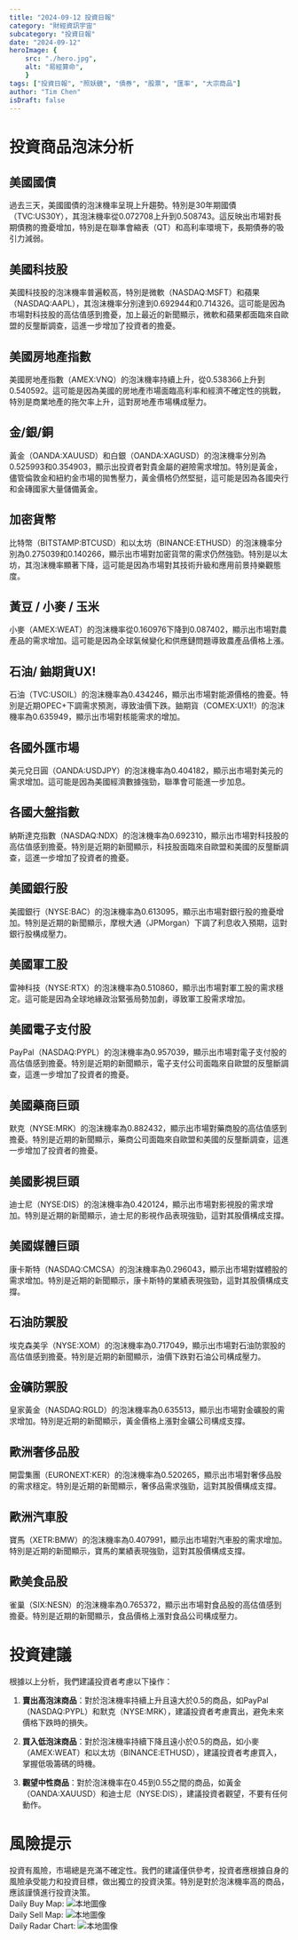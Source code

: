 ```yaml
---
title: "2024-09-12 投資日報"
category: "財經資訊宇宙"
subcategory: "投資日報"
date: "2024-09-12"
heroImage: {
    src: "./hero.jpg",
    alt: "易經算命",
    }
tags: ["投資日報", "照妖鏡", "債券", "股票", "匯率", "大宗商品"]
author: "Tim Chen"
isDraft: false
---
```

# 投資商品泡沫分析

## 美國國債
過去三天，美國國債的泡沫機率呈現上升趨勢。特別是30年期國債（TVC:US30Y），其泡沫機率從0.072708上升到0.508743。這反映出市場對長期債務的擔憂增加，特別是在聯準會縮表（QT）和高利率環境下，長期債券的吸引力減弱。

## 美國科技股
美國科技股的泡沫機率普遍較高，特別是微軟（NASDAQ:MSFT）和蘋果（NASDAQ:AAPL），其泡沫機率分別達到0.692944和0.714326。這可能是因為市場對科技股的高估值感到擔憂，加上最近的新聞顯示，微軟和蘋果都面臨來自歐盟的反壟斷調查，這進一步增加了投資者的擔憂。

## 美國房地產指數
美國房地產指數（AMEX:VNQ）的泡沫機率持續上升，從0.538366上升到0.540592。這可能是因為美國的房地產市場面臨高利率和經濟不確定性的挑戰，特別是商業地產的拖欠率上升，這對房地產市場構成壓力。

## 金/銀/銅
黃金（OANDA:XAUUSD）和白銀（OANDA:XAGUSD）的泡沫機率分別為0.525993和0.354903，顯示出投資者對貴金屬的避險需求增加。特別是黃金，儘管倫敦金和紐約金市場的拋售壓力，黃金價格仍然堅挺，這可能是因為各國央行和金磚國家大量儲備黃金。

## 加密貨幣
比特幣（BITSTAMP:BTCUSD）和以太坊（BINANCE:ETHUSD）的泡沫機率分別為0.275039和0.140266，顯示出市場對加密貨幣的需求仍然強勁。特別是以太坊，其泡沫機率顯著下降，這可能是因為市場對其技術升級和應用前景持樂觀態度。

## 黃豆 / 小麥 / 玉米
小麥（AMEX:WEAT）的泡沫機率從0.160976下降到0.087402，顯示出市場對農產品的需求增加。這可能是因為全球氣候變化和供應鏈問題導致農產品價格上漲。

## 石油/ 鈾期貨UX!
石油（TVC:USOIL）的泡沫機率為0.434246，顯示出市場對能源價格的擔憂。特別是近期OPEC+下調需求預測，導致油價下跌。鈾期貨（COMEX:UX1!）的泡沫機率為0.635949，顯示出市場對核能需求的增加。

## 各國外匯市場
美元兌日圓（OANDA:USDJPY）的泡沫機率為0.404182，顯示出市場對美元的需求增加。這可能是因為美國經濟數據強勁，聯準會可能進一步加息。

## 各國大盤指數
納斯達克指數（NASDAQ:NDX）的泡沫機率為0.692310，顯示出市場對科技股的高估值感到擔憂。特別是近期的新聞顯示，科技股面臨來自歐盟和美國的反壟斷調查，這進一步增加了投資者的擔憂。

## 美國銀行股
美國銀行（NYSE:BAC）的泡沫機率為0.613095，顯示出市場對銀行股的擔憂增加。特別是近期的新聞顯示，摩根大通（JPMorgan）下調了利息收入預期，這對銀行股構成壓力。

## 美國軍工股
雷神科技（NYSE:RTX）的泡沫機率為0.510860，顯示出市場對軍工股的需求穩定。這可能是因為全球地緣政治緊張局勢加劇，導致軍工股需求增加。

## 美國電子支付股
PayPal（NASDAQ:PYPL）的泡沫機率為0.957039，顯示出市場對電子支付股的高估值感到擔憂。特別是近期的新聞顯示，電子支付公司面臨來自歐盟的反壟斷調查，這進一步增加了投資者的擔憂。

## 美國藥商巨頭
默克（NYSE:MRK）的泡沫機率為0.882432，顯示出市場對藥商股的高估值感到擔憂。特別是近期的新聞顯示，藥商公司面臨來自歐盟和美國的反壟斷調查，這進一步增加了投資者的擔憂。

## 美國影視巨頭
迪士尼（NYSE:DIS）的泡沫機率為0.420124，顯示出市場對影視股的需求增加。特別是近期的新聞顯示，迪士尼的影視作品表現強勁，這對其股價構成支撐。

## 美國媒體巨頭
康卡斯特（NASDAQ:CMCSA）的泡沫機率為0.296043，顯示出市場對媒體股的需求增加。特別是近期的新聞顯示，康卡斯特的業績表現強勁，這對其股價構成支撐。

## 石油防禦股
埃克森美孚（NYSE:XOM）的泡沫機率為0.717049，顯示出市場對石油防禦股的高估值感到擔憂。特別是近期的新聞顯示，油價下跌對石油公司構成壓力。

## 金礦防禦股
皇家黃金（NASDAQ:RGLD）的泡沫機率為0.635513，顯示出市場對金礦股的需求增加。特別是近期的新聞顯示，黃金價格上漲對金礦公司構成支撐。

## 歐洲奢侈品股
開雲集團（EURONEXT:KER）的泡沫機率為0.520265，顯示出市場對奢侈品股的需求穩定。特別是近期的新聞顯示，奢侈品需求強勁，這對其股價構成支撐。

## 歐洲汽車股
寶馬（XETR:BMW）的泡沫機率為0.407991，顯示出市場對汽車股的需求增加。特別是近期的新聞顯示，寶馬的業績表現強勁，這對其股價構成支撐。

## 歐美食品股
雀巢（SIX:NESN）的泡沫機率為0.765372，顯示出市場對食品股的高估值感到擔憂。特別是近期的新聞顯示，食品價格上漲對食品公司構成壓力。

# 投資建議
根據以上分析，我們建議投資者考慮以下操作：

1. **賣出高泡沫商品**：對於泡沫機率持續上升且遠大於0.5的商品，如PayPal（NASDAQ:PYPL）和默克（NYSE:MRK），建議投資者考慮賣出，避免未來價格下跌時的損失。

2. **買入低泡沫商品**：對於泡沫機率持續下降且遠小於0.5的商品，如小麥（AMEX:WEAT）和以太坊（BINANCE:ETHUSD），建議投資者考慮買入，掌握低吸籌碼的時機。

3. **觀望中性商品**：對於泡沫機率在0.45到0.55之間的商品，如黃金（OANDA:XAUUSD）和迪士尼（NYSE:DIS），建議投資者觀望，不要有任何動作。

# 風險提示
投資有風險，市場總是充滿不確定性。我們的建議僅供參考，投資者應根據自身的風險承受能力和投資目標，做出獨立的投資決策。特別是對於泡沫機率高的商品，應該謹慎進行投資決策。
<br />
Daily Buy Map:
![本地圖像](./buyMap.svg)
<br />
Daily Sell Map:
![本地圖像](./sellMap.svg)
<br />
Daily Radar Chart:
![本地圖像](./radar.svg)
<br />
